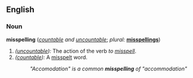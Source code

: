 ==English==

===Noun===
'''misspelling''' (''[[countable]] and [[uncountable]]''; ''plural:'' '''[[misspellings]]''')
# ''([[uncountable]]):'' The action of the verb ''to [[misspell]]''.
# ''([[countable]]):'' A [[misspelt]] word.
#:''"Accomodation" is a common '''misspelling''' of "accommodation"''
